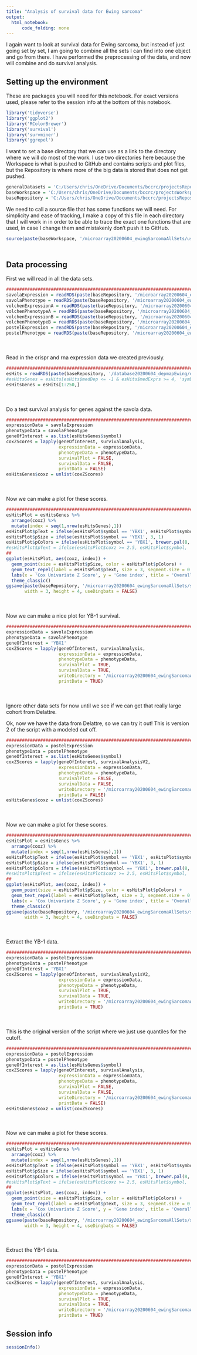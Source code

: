 ```yaml
---
title: "Analysis of survival data for Ewing sarcoma"
output:
  html_notebook:
      code_folding: none
---
```


I again want to look at survival data for Ewing sarcoma, but instead of just going set by set, I am going to combine all the sets I can find into one object and go from there. I have performed the preprocessing of the data, and now will combine and do survival analysis.

## Setting up the environment

These are packages you will need for this notebook. For exact versions used, please refer to the session info at the bottom of this notebook.

```r
library('tidyverse')
library('ggplot2')
library('RColorBrewer')
library('survival')
library('survminer')
library('ggrepel')
```

I want to set a base directory that we can use as a link to the directory where we will do most of the work. I use two directories here because the Workspace is what is pushed to GitHub and contains scripts and plot files, but the Repository is where more of the big data is stored that does not get pushed.

```r
generalDatasets = 'C:/Users/chris/OneDrive/Documents/bccrc/projectsRepository/generalDatasets'
baseWorkspace = 'C:/Users/chris/OneDrive/Documents/bccrc/projectsWorkspace/sorensenLab/relatedToYbx1'
baseRepository = 'C:/Users/chris/OneDrive/Documents/bccrc/projectsRepository/sorensenLab/relatedToYbx1'
```

We need to call a source file that has some functions we will need. For simplicity and ease of tracking, I make a copy of this file in each directory that I will work in in order to be able to trace the exact one functions that are used, in case I change them and mistakenly don't push it to GitHub.

```r
source(paste(baseWorkspace, '/microarray20200604_ewingSarcomaAllSets/userDefinedFunctions.R', sep = ''))
```

<div style="margin-bottom:50px;"></div>

## Data processing

First we will read in all the data sets.

```r
##########################################################################################
savolaExpression = readRDS(paste(baseRepository, '/microarray20200604_ewingSarcomaAllSets/dataset_savolaExpression.rds', sep = ''))
savolaPhenotype = readRDS(paste(baseRepository, '/microarray20200604_ewingSarcomaAllSets/dataset_savolaPhenotype.rds', sep = ''))
volchenExpressionA = readRDS(paste(baseRepository, '/microarray20200604_ewingSarcomaAllSets/dataset_volchenboumExpressionSetA.rds', sep = ''))
volchenPhenotypeA = readRDS(paste(baseRepository, '/microarray20200604_ewingSarcomaAllSets/dataset_volchenboumPhenotypeSetA.rds', sep = ''))
volchenExpressionB = readRDS(paste(baseRepository, '/microarray20200604_ewingSarcomaAllSets/dataset_volchenboumExpressionSetB.rds', sep = ''))
volchenPhenotypeB = readRDS(paste(baseRepository, '/microarray20200604_ewingSarcomaAllSets/dataset_volchenboumPhenotypeSetB.rds', sep = ''))
postelExpression = readRDS(paste(baseRepository, '/microarray20200604_ewingSarcomaAllSets/dataset_postelVinayExpression.rds', sep = ''))
postelPhenotype = readRDS(paste(baseRepository, '/microarray20200604_ewingSarcomaAllSets/dataset_postelVinayPhenotype.rds', sep = ''))
```

<div style="margin-bottom:50px;"></div>

Read in the crispr and rna expression data we created previously.

```r
##########################################################################################
esHits = readRDS(paste(baseRepository, '/database20200604_depmapEwing/dataset_ewingRnaExprsCrisprDep.rds', sep = ''))
#esHitsGenes = esHits[esHits$medDep <= -1 & esHits$medExprs >= 4, 'symbol']
esHitsGenes = esHits[1:250,]
```

<div style="margin-bottom:50px;"></div>

Do a test survival analysis for genes against the savola data.

```r
##########################################################################################
expressionData = savolaExpression
phenotypeData = savolaPhenotype
geneOfInterest = as.list(esHitsGenes$symbol)
coxZScores = lapply(geneOfInterest, survivalAnalysis, 
                    expressionData = expressionData, 
                    phenotypeData = phenotypeData, 
                    survivalPlot = FALSE,
                    survivalData = FALSE,
                    printData = FALSE)
esHitsGenes$coxz = unlist(coxZScores)
```

<div style="margin-bottom:50px;"></div>

Now we can make a plot for these scores.

```r
##########################################################################################
esHitsPlot = esHitsGenes %>%
  arrange(coxz) %>%
  mutate(index = seq(1,nrow(esHitsGenes),1))
esHitsPlot$pText = ifelse(esHitsPlot$symbol == 'YBX1', esHitsPlot$symbol, '')
esHitsPlot$pSize = ifelse(esHitsPlot$symbol == 'YBX1', 3, 1)
esHitsPlot$pColors = ifelse(esHitsPlot$symbol == 'YBX1', brewer.pal(8,'Spectral')[1], brewer.pal(8,'Greys')[5])
#esHitsPlot$pText = ifelse(esHitsPlot$coxz >= 2.5, esHitsPlot$symbol, '')
##
ggplot(esHitsPlot, aes(coxz, index)) +
  geom_point(size = esHitsPlot$pSize, color = esHitsPlot$pColors) +
  geom_text_repel(label = esHitsPlot$pText, size = 3, segment.size = 0.25) +
  labs(x = 'Cox Univariate Z Score', y = 'Gene index', title = 'Overall survival') +
  theme_classic()
ggsave(paste(baseRepository, '/microarray20200604_ewingSarcomaAllSets/scatter_savolaOverallSurvivalTop250.pdf', sep = ''), 
       width = 3, height = 4, useDingbats = FALSE)
```

<div style="margin-bottom:50px;"></div>

Now we can make a nice plot for YB-1 survival.

```r
##########################################################################################
expressionData = savolaExpression
phenotypeData = savolaPhenotype
geneOfInterest = 'YBX1'
coxZScores = lapply(geneOfInterest, survivalAnalysis, 
                    expressionData = expressionData, 
                    phenotypeData = phenotypeData, 
                    survivalPlot = TRUE,
                    survivalData = TRUE,
                    writeDirectory = '/microarray20200604_ewingSarcomaAllSets',
                    printData = TRUE)
```

<div style="margin-bottom:50px;"></div>

Ignore other data sets for now until we see if we can get that really large cohort from Delattre. 

Ok, now we have the data from Delattre, so we can try it out! This is version 2 of the script with a modeled cut off.

```r
##########################################################################################
expressionData = postelExpression
phenotypeData = postelPhenotype
geneOfInterest = as.list(esHitsGenes$symbol)
coxZScores = lapply(geneOfInterest, survivalAnalysisV2, 
                    expressionData = expressionData, 
                    phenotypeData = phenotypeData, 
                    survivalPlot = FALSE,
                    survivalData = FALSE,
                    writeDirectory = '/microarray20200604_ewingSarcomaAllSets',
                    printData = FALSE)
esHitsGenes$coxz = unlist(coxZScores)
```

<div style="margin-bottom:50px;"></div>

Now we can make a plot for these scores.

```r
##########################################################################################
esHitsPlot = esHitsGenes %>%
  arrange(coxz) %>%
  mutate(index = seq(1,nrow(esHitsGenes),1))
esHitsPlot$pText = ifelse(esHitsPlot$symbol == 'YBX1', esHitsPlot$symbol, '')
esHitsPlot$pSize = ifelse(esHitsPlot$symbol == 'YBX1', 3, 1)
esHitsPlot$pColors = ifelse(esHitsPlot$symbol == 'YBX1', brewer.pal(8,'Spectral')[1], brewer.pal(8,'Greys')[5])
#esHitsPlot$pText = ifelse(esHitsPlot$coxz >= 2.5, esHitsPlot$symbol, '')
##
ggplot(esHitsPlot, aes(coxz, index)) +
  geom_point(size = esHitsPlot$pSize, color = esHitsPlot$pColors) +
  geom_text_repel(label = esHitsPlot$pText, size = 3, segment.size = 0.25) +
  labs(x = 'Cox Univariate Z Score', y = 'Gene index', title = 'Overall survival') +
  theme_classic()
ggsave(paste(baseRepository, '/microarray20200604_ewingSarcomaAllSets/scatter_postelVinayOverallSurvivalTop250.pdf', sep = ''), 
       width = 3, height = 4, useDingbats = FALSE)
```

<div style="margin-bottom:50px;"></div>

Extract the YB-1 data.

```r
##########################################################################################
expressionData = postelExpression
phenotypeData = postelPhenotype
geneOfInterest = 'YBX1'
coxZScores = lapply(geneOfInterest, survivalAnalysisV2, 
                    expressionData = expressionData, 
                    phenotypeData = phenotypeData, 
                    survivalPlot = TRUE,
                    survivalData = TRUE,
                    writeDirectory = '/microarray20200604_ewingSarcomaAllSets',
                    printData = TRUE)
```

<div style="margin-bottom:50px;"></div>

This is the original version of the script where we just use quantiles for the cutoff.

```r
##########################################################################################
expressionData = postelExpression
phenotypeData = postelPhenotype
geneOfInterest = as.list(esHitsGenes$symbol)
coxZScores = lapply(geneOfInterest, survivalAnalysis, 
                    expressionData = expressionData, 
                    phenotypeData = phenotypeData, 
                    survivalPlot = FALSE,
                    survivalData = FALSE,
                    writeDirectory = '/microarray20200604_ewingSarcomaAllSets',
                    printData = FALSE)
esHitsGenes$coxz = unlist(coxZScores)
```

<div style="margin-bottom:50px;"></div>

Now we can make a plot for these scores.

```r
##########################################################################################
esHitsPlot = esHitsGenes %>%
  arrange(coxz) %>%
  mutate(index = seq(1,nrow(esHitsGenes),1))
esHitsPlot$pText = ifelse(esHitsPlot$symbol == 'YBX1', esHitsPlot$symbol, '')
esHitsPlot$pSize = ifelse(esHitsPlot$symbol == 'YBX1', 3, 1)
esHitsPlot$pColors = ifelse(esHitsPlot$symbol == 'YBX1', brewer.pal(8,'Spectral')[1], brewer.pal(8,'Greys')[5])
#esHitsPlot$pText = ifelse(esHitsPlot$coxz >= 2.5, esHitsPlot$symbol, '')
##
ggplot(esHitsPlot, aes(coxz, index)) +
  geom_point(size = esHitsPlot$pSize, color = esHitsPlot$pColors) +
  geom_text_repel(label = esHitsPlot$pText, size = 3, segment.size = 0.25) +
  labs(x = 'Cox Univariate Z Score', y = 'Gene index', title = 'Overall survival') +
  theme_classic()
ggsave(paste(baseRepository, '/microarray20200604_ewingSarcomaAllSets/scatter_postelVinayOverallSurvivalTop250Version1.pdf', sep = ''), 
       width = 3, height = 4, useDingbats = FALSE)
```

<div style="margin-bottom:50px;"></div>

Extract the YB-1 data.

```r
##########################################################################################
expressionData = postelExpression
phenotypeData = postelPhenotype
geneOfInterest = 'YBX1'
coxZScores = lapply(geneOfInterest, survivalAnalysis, 
                    expressionData = expressionData, 
                    phenotypeData = phenotypeData, 
                    survivalPlot = TRUE,
                    survivalData = TRUE,
                    writeDirectory = '/microarray20200604_ewingSarcomaAllSets',
                    printData = TRUE)
```

## Session info

```r
sessionInfo()
```